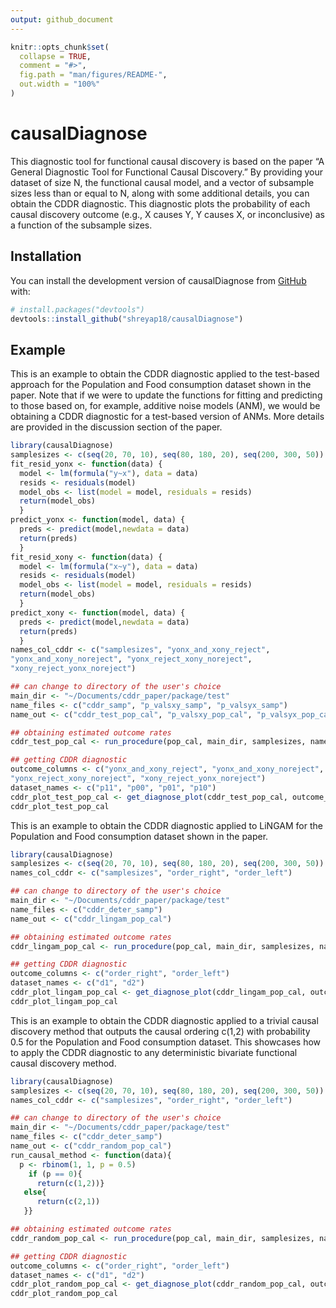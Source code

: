 ```yaml
---
output: github_document
---
```


<!-- README.md is generated from README.Rmd. Please edit that file -->

```r
knitr::opts_chunk$set(
  collapse = TRUE,
  comment = "#>",
  fig.path = "man/figures/README-",
  out.width = "100%"
)
```

# causalDiagnose

<!-- badges: start -->
<!-- badges: end -->

This diagnostic tool for functional causal discovery is based on the paper "A General Diagnostic Tool for Functional Causal Discovery." By providing your dataset of size N, the functional causal model, and a vector of subsample sizes less than or equal to N, along with some additional details, you can obtain the CDDR diagnostic. This diagnostic plots the probability of each causal discovery outcome (e.g., X causes Y, Y causes X, or inconclusive) as a function of the subsample sizes.


## Installation

You can install the development version of causalDiagnose from [GitHub](https://github.com/) with:

``` r
# install.packages("devtools")
devtools::install_github("shreyap18/causalDiagnose")
```

## Example

This is an example to obtain the CDDR diagnostic applied to the test-based approach for the Population and Food consumption dataset shown in the paper. Note that if we were to update the functions for fitting and predicting to those based on, for example, additive noise models (ANM), we would be obtaining a CDDR diagnostic for a test-based version of ANMs. More details are provided in the discussion section of the paper.


```r
library(causalDiagnose)
samplesizes <- c(seq(20, 70, 10), seq(80, 180, 20), seq(200, 300, 50))
fit_resid_yonx <- function(data) {
  model <- lm(formula("y~x"), data = data)
  resids <- residuals(model)
  model_obs <- list(model = model, residuals = resids)
  return(model_obs)
  }
predict_yonx <- function(model, data) {
  preds <- predict(model,newdata = data)
  return(preds)
  }
fit_resid_xony <- function(data) {
  model <- lm(formula("x~y"), data = data)
  resids <- residuals(model)
  model_obs <- list(model = model, residuals = resids)
  return(model_obs)
  }
predict_xony <- function(model, data) {
  preds <- predict(model,newdata = data)
  return(preds)
  }
names_col_cddr <- c("samplesizes", "yonx_and_xony_reject",
"yonx_and_xony_noreject", "yonx_reject_xony_noreject",
"xony_reject_yonx_noreject")

## can change to directory of the user's choice
main_dir <- "~/Documents/cddr_paper/package/test"
name_files <- c("cddr_samp", "p_valsxy_samp", "p_valsyx_samp")
name_out <- c("cddr_test_pop_cal", "p_valsxy_pop_cal", "p_valsyx_pop_cal")

## obtaining estimated outcome rates
cddr_test_pop_cal <- run_procedure(pop_cal, main_dir, samplesizes, names_col_cddr, name_files, name_out, fit_resid_yonx, predict_yonx, fit_resid_xony, predict_xony)

## getting CDDR diagnostic
outcome_columns <- c("yonx_and_xony_reject", "yonx_and_xony_noreject",
"yonx_reject_xony_noreject", "xony_reject_yonx_noreject")
dataset_names <- c("p11", "p00", "p01", "p10")
cddr_plot_test_pop_cal <- get_diagnose_plot(cddr_test_pop_cal, outcome_columns, dataset_names)
cddr_plot_test_pop_cal
```

This is an example to obtain the CDDR diagnostic applied to LiNGAM for the Population and Food consumption dataset shown in the paper.


```r
library(causalDiagnose)
samplesizes <- c(seq(20, 70, 10), seq(80, 180, 20), seq(200, 300, 50))
names_col_cddr <- c("samplesizes", "order_right", "order_left")

## can change to directory of the user's choice
main_dir <- "~/Documents/cddr_paper/package/test"
name_files <- c("cddr_deter_samp")
name_out <- c("cddr_lingam_pop_cal")

## obtaining estimated outcome rates
cddr_lingam_pop_cal <- run_procedure(pop_cal, main_dir, samplesizes, names_col_cddr, name_files, name_out, run_test = FALSE, early_stop_thresh = 0.95)

## getting CDDR diagnostic
outcome_columns <- c("order_right", "order_left")
dataset_names <- c("d1", "d2")
cddr_plot_lingam_pop_cal <- get_diagnose_plot(cddr_lingam_pop_cal, outcome_columns, dataset_names, is_test = FALSE)
cddr_plot_lingam_pop_cal
```

This is an example to obtain the CDDR diagnostic applied to a trivial causal discovery method that outputs the causal ordering c(1,2) with probability 0.5 for the Population and Food consumption dataset. This showcases how to apply the CDDR diagnostic to any deterministic bivariate functional causal discovery method.

```r
library(causalDiagnose)
samplesizes <- c(seq(20, 70, 10), seq(80, 180, 20), seq(200, 300, 50))
names_col_cddr <- c("samplesizes", "order_right", "order_left")

## can change to directory of the user's choice
main_dir <- "~/Documents/cddr_paper/package/test"
name_files <- c("cddr_deter_samp")
name_out <- c("cddr_random_pop_cal")
run_causal_method <- function(data){
  p <- rbinom(1, 1, p = 0.5)
    if (p == 0){
      return(c(1,2))}
   else{
      return(c(2,1))
   }}

## obtaining estimated outcome rates
cddr_random_pop_cal <- run_procedure(pop_cal, main_dir, samplesizes, names_col_cddr,name_files, name_out, run_test = FALSE, run_lingam = FALSE, run_causal_method = run_causal_method, early_stop_thresh = 0.95)

## getting CDDR diagnostic
outcome_columns <- c("order_right", "order_left")
dataset_names <- c("d1", "d2")
cddr_plot_random_pop_cal <- get_diagnose_plot(cddr_random_pop_cal, outcome_columns, dataset_names, is_test = FALSE)
cddr_plot_random_pop_cal
```



